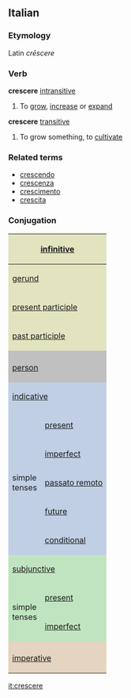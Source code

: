 ==Italian==
===Etymology===
Latin ''crēscere''
===Verb===
'''crescere''' [[intransitive]]
# To [[grow]], [[increase]] or [[expand]]

'''crescere''' [[transitive]]
# To grow something, to [[cultivate]]

===Related terms===
*[[crescendo]]
*[[crescenza]]
*[[crescimento]]
*[[crescita]]

===Conjugation===

<center>
{| style="background:#F0F0F0"

|-
! colspan="3" style="background:#e2e4c0" | [[infinitive]]
| colspan="5" | crescere

|-
! colspan="3" style="background:#e2e4c0" | [[gerund]]
| colspan="5" | crescendo

|-
! colspan="3" style="background:#e2e4c0" | [[present participle]]
| colspan="5" | crescente

|-
! colspan="3" style="background:#e2e4c0" | [[past participle]]
| colspan="5" | cresciuto

|-
! colspan="2" style="background:#C0C0C0" |
! colspan="3" style="background:#C0C0C0" | singular
! colspan="3" style="background:#C0C0C0" | plural

|-
! colspan="2" style="background:#C0C0C0" | [[person]]
! style="background:#C0C0C0;width:12.5%" | first
! style="background:#C0C0C0;width:12.5%" | second
! style="background:#C0C0C0;width:12.5%" | third
! style="background:#C0C0C0;width:12.5%" | first
! style="background:#C0C0C0;width:12.5%" | second
! style="background:#C0C0C0;width:12.5%" | third

|-
! style="background:#c0cfe4" colspan="2" | [[indicative]]
! style="background:#c0cfe4" | io
! style="background:#c0cfe4" | tu
! style="background:#c0cfe4" | lui/lei
! style="background:#c0cfe4" | noi
! style="background:#c0cfe4" | voi
! style="background:#c0cfe4" | loro

|-
! rowspan="5" style="background:#c0cfe4" | simple<br>tenses

! style="height:3em;background:#c0cfe4" | [[present]]
| cresco
| cresci
| cresce
| cresciamo
| crescete
| crescono

|-
! style="height:3em;background:#c0cfe4" | [[imperfect]]
| crescevo
| crescevi
| cresceva
| crescevamo
| crescevate
| crescevano

|-
! style="height:3em;background:#c0cfe4" | [[passato remoto]]
| crebbi
| crescesti
| crebbe
| crescemmo
| cresceste
| crebbero

|-
! style="height:3em;background:#c0cfe4" | [[future]]
| crescerò
| crescerai
| crescerà
| cresceremo
| crescerete
| cresceranno

|-
! style="height:3em;background:#c0cfe4" | [[conditional]]
| crescerei
| crescesti
| crescerebbe
| cresceremmo
| crescereste
| crescerebbero

|-
! style="background:#c0e4c0" colspan="2" | [[subjunctive]]
! style="background:#c0e4c0" | che io
! style="background:#c0e4c0" | che tu
! style="background:#c0e4c0" | che lui/che lei
! style="background:#c0e4c0" | che noi
! style="background:#c0e4c0" | che voi
! style="background:#c0e4c0" | che loro

|-
! rowspan="2" style="background:#c0e4c0" | simple<br>tenses

! style="height:3em;background:#c0e4c0" | [[present]]
| cresca
| cresca
| cresca
| cresciamo
| cresciate
| crescano

|-
! style="height:3em;background:#c0e4c0" rowspan="1" | [[imperfect]]
| crescessi
| crescessi
| crescesse
| crescessimo
| cresceste
| crescessero

|-
! style="background:#e4d4c0" colspan="2" | 
! style="background:#e4d4c0" | -
! style="background:#e4d4c0" | tu
! style="background:#e4d4c0" | lui/lei
! style="background:#e4d4c0" | noi
! style="background:#e4d4c0" | voi
! style="background:#e4d4c0" | loro

|-
! colspan="2" style="height:3em;background:#e4d4c0" | [[imperative]]
|
| cresci
| cresca
| cresciamo
| crescete
| crescano

|}
</center>

[[it:crescere]]